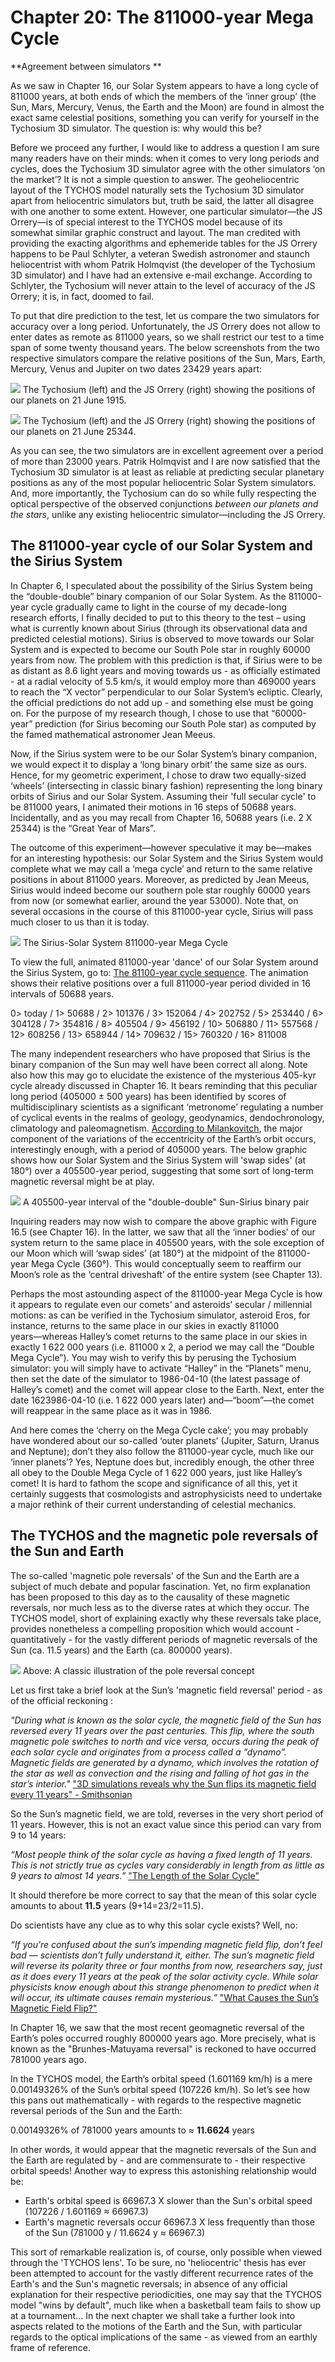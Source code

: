Chapter 20: The 811000-year Mega Cycle
========================================================

**Agreement between simulators **

As we saw in Chapter 16, our Solar System appears to have a long cycle of 811000 years, at both ends of which the members of the ‘inner group’ (the Sun, Mars, Mercury, Venus, the Earth and the Moon) are found in almost the exact same celestial positions, something you can verify for yourself in the Tychosium 3D simulator. The question is: why would this be?

Before we proceed any further, I would like to address a question I am sure many readers have on their minds: when it comes to very long periods and cycles, does the Tychosium 3D simulator agree with the other simulators ‘on the market’? It is not a simple question to answer. The geoheliocentric layout of the TYCHOS model naturally sets the Tychosium 3D simulator apart from heliocentric simulators but, truth be said, the latter all disagree with one another to some extent. However, one particular simulator—the JS Orrery—is of special interest to the TYCHOS model because of its somewhat similar graphic construct and layout. The man credited with providing the exacting algorithms and ephemeride tables for the JS Orrery happens to be Paul Schlyter, a veteran Swedish astronomer and staunch heliocentrist with whom Patrik Holmqvist (the developer of the Tychosium 3D simulator) and I have had an extensive e-mail exchange. According to Schlyter, the Tychosium will never attain to the level of accuracy of the JS Orrery; it is, in fact, doomed to fail.

To put that dire prediction to the test, let us compare the two simulators for accuracy over a long period. Unfortunately, the JS Orrery does not allow to enter dates as remote as 811000 years, so we shall restrict our test to a time span of some twenty thousand years. The below screenshots from the two respective simulators compare the relative positions of the Sun, Mars, Earth, Mercury, Venus and Jupiter on two dates 23429 years apart:


![](https://septclues.com/TYCHOS/TYCHOSIUM_vs_JSORRERY_1915_06_21.jpg)
The Tychosium (left) and the JS Orrery (right) showing the positions of our planets on 21 June 1915. 


![](https://septclues.com/TYCHOS/TYCHOSIUM_vs_JSORRERY_25344_06_21.jpg)
The Tychosium (left) and the JS Orrery (right) showing the positions of our planets on 21 June 25344.

As you can see, the two simulators are in excellent agreement over a period of more than 23000 years. Patrik Holmqvist and I are now satisfied that the Tychosium 3D simulator is at least as reliable at predicting secular planetary positions as any of the most popular heliocentric Solar System simulators. And, more importantly, the Tychosium can do so while fully respecting the optical perspective of the observed conjunctions _between our planets and the stars_, unlike any existing heliocentric simulator—including the JS Orrery.   

## The 811000-year cycle of our Solar System and the Sirius System 

In Chapter 6, I speculated about the possibility of the Sirius System being the “double-double” binary companion of our Solar System. As the 811000-year cycle gradually came to light in the course of my decade-long research efforts, I finally decided to put to this theory to the test – using what is currently known about Sirius (through its observational data and predicted celestial motions). Sirius is observed to move towards our Solar System and is expected to become our South Pole star in roughly 60000 years from now. The problem with this prediction is that, if Sirius were to be as distant as 8.6 light years and moving towards us - as officially estimated - at a radial velocity of 5.5 km/s, it would employ more than 469000 years to reach the “X vector” perpendicular to our Solar System’s ecliptic. Clearly, the official predictions do not add up - and something else must be going on. For the purpose of my research though, I chose to use that “60000-year” prediction (for Sirius becoming our South Pole star) as computed by the famed mathematical astronomer Jean Meeus.   

Now, if the Sirius system were to be our Solar System’s binary companion, we would expect it to display a ‘long binary orbit’ the same size as ours. Hence, for my geometric experiment, I chose to draw two equally-sized ‘wheels’ (intersecting in classic binary fashion) representing the long binary orbits of Sirius and our Solar System. Assuming their 'full secular cycle' to be 811000 years, I animated their motions in 16 steps of 50688 years. Incidentally, and as you may recall from Chapter 16, 50688 years (i.e. 2 X 25344) is the “Great Year of Mars”. 

The outcome of this experiment―however speculative it may be―makes for an interesting hypothesis: our Solar System and the Sirius System would complete what we may call a ‘mega cycle’ and return to the same relative positions in about 811000 years. Moreover, as predicted by Jean Meeus, Sirius would indeed become our southern pole star roughly 60000 years from now (or somewhat earlier, around the year 53000). Note that, on several occasions in the course of this 811000-year cycle, Sirius will pass much closer to us than it is today.

![](https://septclues.com/TYCHOS/MEGA_CYCLE_presentation_02.jpg) 
The Sirius-Solar System 811000-year Mega Cycle 

To view the full, animated 811000-year 'dance' of our Solar System around the Sirius System, go to: [The 81100-year cycle sequence](https://septclues.com/TYCHOS/MEGA_CYCLE_811000.gif). The animation shows their relative positions over a full 811000-year period divided in 16 intervals of 50688 years.

0> today / 1> 50688 / 2> 101376 / 3> 152064 / 4> 202752 / 5> 253440 / 6> 304128 / 7> 354816 / 8> 405504 / 9> 456192 / 10> 506880 / 11> 557568 / 12> 608256 / 13> 658944 / 14> 709632 / 15> 760320 / 16> 811008

The many independent researchers who have proposed that Sirius is the binary companion of the Sun may well have been correct all along. Note also how this may go to elucidate the existence of the mysterious 405-kyr cycle already discussed in Chapter 16. It bears reminding that this peculiar long period (405000 ± 500 years) has been identified by scores of multidisciplinary scientists as a significant ‘metronome’ regulating a number of cyclical events in the realms of geology, geodynamics, dendochronology, climatology and paleomagnetism. [According to Milankovitch](https://en.wikipedia.org/wiki/Milankovitch_cycles), the major component of the variations of the eccentricity of the Earth’s orbit occurs, interestingly enough, with a period of 405000 years. The below graphic shows how our Solar System and the Sirius System will 'swap sides' (at 180°) over a 405500-year period, suggesting that some sort of long-term magnetic reversal might be at play.

![](https://septclues.com/TYCHOS/MEGA_CYCLE_405500years.jpg)
A 405500-year interval of the "double-double" Sun-Sirius binary pair

Inquiring readers may now wish to compare the above graphic with Figure 16.5 (see Chapter 16). In the latter, we saw that all the ‘inner bodies’ of our system return to the same place in 405500 years, with the sole exception of our Moon which will ‘swap sides’ (at 180°) at the midpoint of the 811000-year Mega Cycle (360°). This would conceptually seem to reaffirm our Moon’s role as the ‘central driveshaft’ of the entire system (see Chapter 13).

Perhaps the most astounding aspect of the 811000-year Mega Cycle is how it appears to regulate even our comets’ and asteroids’ secular / millennial motions: as can be verified in the Tychosium simulator, asteroid Eros, for instance, returns to the same place in our skies in exactly 811000 years―whereas Halley’s comet returns to the same place in our skies in exactly 1 622 000 years (i.e. 811000 x 2, a period we may call the “Double Mega Cycle”). You may wish to verify this by perusing the Tychosium simulator: you will simply have to activate “Halley” in the “Planets” menu, then set the date of the simulator to 1986-04-10 (the latest passage of Halley’s comet) and the comet will appear close to the Earth. Next, enter the date 1623986-04-10 (i.e. 1 622 000 years later) and―“boom”―the comet will reappear in the same place as it was in 1986.

And here comes the ‘cherry on the Mega Cycle cake’; you may probably have wondered about our so-called ‘outer planets’ (Jupiter, Saturn, Uranus and Neptune); don’t they also follow the 811000-year cycle, much like our ‘inner planets’? Yes, Neptune does but, incredibly enough, the other three all obey to the Double Mega Cycle of 1 622 000 years, just like Halley’s comet! It is hard to fathom the scope and significance of all this, yet it certainly suggests that cosmologists and astrophysicists need to undertake a major rethink of their current understanding of celestial mechanics.  

  

## The TYCHOS and the magnetic pole reversals of the Sun and Earth 

The so-called 'magnetic pole reversals' of the Sun and the Earth are a subject of much debate and popular fascination. Yet, no firm explanation has been proposed to this day as to the causality of these magnetic reversals, nor much less as to the diverse rates at which they occur. The TYCHOS model, short of explaining exactly why these reversals take place, provides nonetheless a compelling proposition which would account - quantitatively - for the vastly different periods of magnetic reversals of the Sun (ca. 11.5 years) and the Earth (ca. 800000 years). 

![](https://septclues.com/TYCHOS/PoleReversal_01.jpg)
Above: A classic illustration of the pole reversal concept

Let us first take a brief look at the Sun’s 'magnetic field reversal' period - as of the official reckoning :

_"During what is known as the solar cycle, the magnetic field of the Sun has reversed every 11 years over the past centuries. This flip, where the south magnetic pole switches to north and vice versa, occurs during the peak of each solar cycle and originates from a process called a “dynamo”. Magnetic fields are generated by a dynamo, which involves the rotation of the star as well as convection and the rising and falling of hot gas in the star’s interior."_ ["3D simulations reveals why the Sun flips its magnetic field every 11 years" - Smithsonian](https://tinyurl.com/sunflipSMITHSONIAN)

So the Sun’s magnetic field, we are told, reverses in the very short period of 11 years. However, this is not an exact value since this period can vary from 9 to 14 years:

_“Most people think of the solar cycle as having a fixed length of 11 years. This is not strictly true as cycles vary considerably in length from as little as 9 years to almost 14 years.”_ ["The Length of the Solar Cycle"](https://www.sws.bom.gov.au/Educational/2/3/7) 

It should therefore be more correct to say that the mean of this solar cycle amounts to about **11.5** years (9+14=23/2=11.5).

Do scientists have any clue as to why this solar cycle exists? Well, no:

_“If you’re confused about the sun’s impending magnetic field flip, don’t feel bad — scientists don’t fully understand it, either. The sun’s magnetic field will reverse its polarity three or four months from now, researchers say, just as it does every 11 years at the peak of the solar activity cycle. While solar physicists know enough about this strange phenomenon to predict when it will occur, its ultimate causes remain mysterious.”_ ["What Causes the Sun’s Magnetic Field Flip?"](https://www.space.com/22310-sun-magnetic-field-flip-mystery.html) 

In Chapter 16, we saw that the most recent geomagnetic reversal of the Earth’s poles occurred roughly 800000 years ago. More precisely, what is known as the "Brunhes-Matuyama reversal" is reckoned to have occurred 781000 years ago.

In the TYCHOS model, the Earth’s orbital speed (1.601169 km/h) is a mere 0.00149326% of the Sun’s orbital speed (107226 km/h). So let’s see how this pans out mathematically - with regards to the respective magnetic reversal periods of the Sun and the Earth:

0.00149326% of 781000 years amounts to ≈ **11.6624** years 

In other words, it would appear that the magnetic reversals of the Sun and the Earth are regulated by - and are commensurate to - their respective orbital speeds! Another way to express this astonishing relationship would be: 

- Earth's orbital speed is 66967.3 X slower than the Sun's orbital speed (107226 / 1.601169 ≈ 66967.3)
- Earth's magnetic reversals occur 66967.3 X less frequently than those of the Sun (781000 y / 11.6624 y ≈ 66967.3)

This sort of remarkable realization is, of course, only possible when viewed through the 'TYCHOS lens'. To be sure, no 'heliocentric' thesis has ever been attempted to account for the vastly different recurrence rates of the Earth's and the Sun's magnetic reversals; in absence of any official explanation for their respective periodicities, one may say that the TYCHOS model "wins by default", much like when a basketball team fails to show up at a tournament... In the next chapter we shall take a further look into aspects related to the motions of the Earth and the Sun, with particular regards to the optical implications of the same - as viewed from an earthly frame of reference.








  
